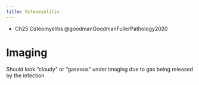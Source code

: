 ```yaml
---
title: Osteomyelitis
---
```


::: {.callout title="Reading list"}

- Ch25 Osteomyelitis @goodmanGoodmanFullerPathology2020
:::



# Imaging

Should look "cloudy" or "gaseous" under imaging due to gas being released by the infection